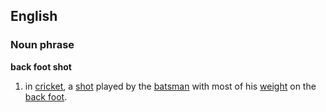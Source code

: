 ==English==
===Noun phrase===
'''back foot shot'''
# in [[cricket]], a [[shot]] played by the [[batsman]] with most of his [[weight]] on the [[back foot]].